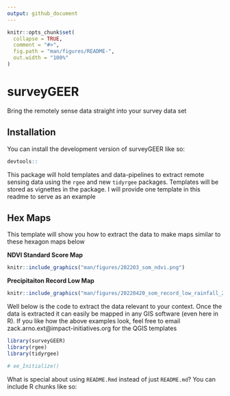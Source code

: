 ```yaml
---
output: github_document
---
```


<!-- README.md is generated from README.Rmd. Please edit that file -->

```r
knitr::opts_chunk$set(
  collapse = TRUE,
  comment = "#>",
  fig.path = "man/figures/README-",
  out.width = "100%"
)

```

# surveyGEER

<!-- badges: start -->
<!-- badges: end -->

Bring the remotely sense data straight into your survey data set

## Installation

You can install the development version of surveyGEER like so:

``` r
devtools::    
```

This package will hold templates and data-pipelines to extract remote sensing data using the `rgee` and new `tidyrgee` packages. Templates will be stored as vignettes in the package. I will provide one template in this readme to serve as an example


## Hex Maps

This template will show you how to extract the data to make maps similar to these hexagon maps below

**NDVI Standard Score Map**
```r
knitr::include_graphics("man/figures/202203_som_ndvi.png")
```

**Precipitaiton Record Low Map**
```r
knitr::include_graphics("man/figures/20220420_som_record_low_rainfall_2021.png")
```

Well below is the code to extract the data relevant to your context. Once the data is extracted it can easily be mapped in any GIS software (even here in R). If you like how the above examples look, feel free to email zack.arno.ext@impact-initiatives.org for the QGIS templates

```r
library(surveyGEER)
library(rgee)
library(tidyrgee)

# ee_Initialize()

```

What is special about using `README.Rmd` instead of just `README.md`? You can include R chunks like so:

